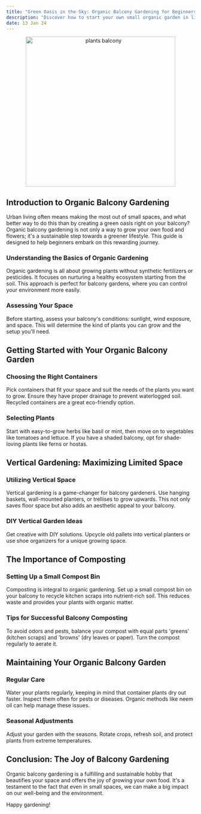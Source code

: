 ```yaml
---
title: "Green Oasis in the Sky: Organic Balcony Gardening for Beginners"
description: "Discover how to start your own small organic garden in limited spaces like balconies or patios. Learn about vertical gardening, composting, and more."
date: 13 Jan 24
---
```


<center>
  <img src="/images/plants_balcony.png" alt="plants balcony" width="400" />
</center>


## Introduction to Organic Balcony Gardening

Urban living often means making the most out of small spaces, and what better way to do this than by creating a green oasis right on your balcony? Organic balcony gardening is not only a way to grow your own food and flowers; it's a sustainable step towards a greener lifestyle. This guide is designed to help beginners embark on this rewarding journey.

### Understanding the Basics of Organic Gardening

Organic gardening is all about growing plants without synthetic fertilizers or pesticides. It focuses on nurturing a healthy ecosystem starting from the soil. This approach is perfect for balcony gardens, where you can control your environment more easily.

### Assessing Your Space

Before starting, assess your balcony's conditions: sunlight, wind exposure, and space. This will determine the kind of plants you can grow and the setup you'll need.

## Getting Started with Your Organic Balcony Garden

### Choosing the Right Containers

Pick containers that fit your space and suit the needs of the plants you want to grow. Ensure they have proper drainage to prevent waterlogged soil. Recycled containers are a great eco-friendly option.

### Selecting Plants

Start with easy-to-grow herbs like basil or mint, then move on to vegetables like tomatoes and lettuce. If you have a shaded balcony, opt for shade-loving plants like ferns or hostas.

## Vertical Gardening: Maximizing Limited Space

### Utilizing Vertical Space

Vertical gardening is a game-changer for balcony gardeners. Use hanging baskets, wall-mounted planters, or trellises to grow upwards. This not only saves floor space but also adds an aesthetic appeal to your balcony.

### DIY Vertical Garden Ideas

Get creative with DIY solutions. Upcycle old pallets into vertical planters or use shoe organizers for a unique growing space.

## The Importance of Composting

### Setting Up a Small Compost Bin

Composting is integral to organic gardening. Set up a small compost bin on your balcony to recycle kitchen scraps into nutrient-rich soil. This reduces waste and provides your plants with organic matter.

### Tips for Successful Balcony Composting

To avoid odors and pests, balance your compost with equal parts 'greens' (kitchen scraps) and 'browns' (dry leaves or paper). Turn the compost regularly to aerate it.

## Maintaining Your Organic Balcony Garden

### Regular Care

Water your plants regularly, keeping in mind that container plants dry out faster. Inspect them often for pests or diseases. Organic methods like neem oil can help manage these issues.

### Seasonal Adjustments

Adjust your garden with the seasons. Rotate crops, refresh soil, and protect plants from extreme temperatures.

## Conclusion: The Joy of Balcony Gardening

Organic balcony gardening is a fulfilling and sustainable hobby that beautifies your space and offers the joy of growing your own food. It's a testament to the fact that even in small spaces, we can make a big impact on our well-being and the environment.

Happy gardening!




